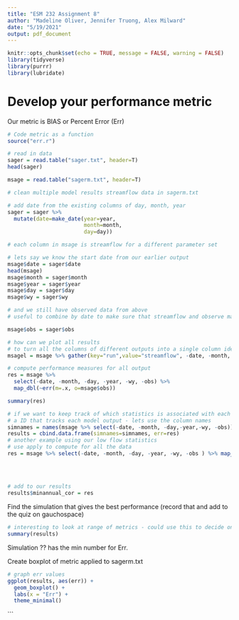 ```yaml
---
title: "ESM 232 Assignment 8"
author: "Madeline Oliver, Jennifer Truong, Alex Milward"
date: "5/19/2021"
output: pdf_document
---
```


```r
knitr::opts_chunk$set(echo = TRUE, message = FALSE, warning = FALSE)
library(tidyverse)
library(purrr)
library(lubridate)
```

# Develop your performance metric

Our metric is BIAS or Percent Error (Err)

```r
# Code metric as a function
source("err.r")

# read in data
sager = read.table("sager.txt", header=T)
head(sager)

msage = read.table("sagerm.txt", header=T)

```

```r
# clean multiple model results streamflow data in sagerm.txt

# add date from the existing columns of day, month, year
sager = sager %>%
  mutate(date=make_date(year=year, 
                        month=month,
                        day=day))

# each column in msage is streamflow for a different parameter set

# lets say we know the start date from our earlier output
msage$date = sager$date
head(msage)
msage$month = sager$month
msage$year = sager$year
msage$day = sager$day
msage$wy = sager$wy

# and we still have observed data from above
# useful to combine by date to make sure that streamflow and observe match

msage$obs = sager$obs

# how can we plot all results
# to turn all the columns of different outputs into a single column identified by "run"
msagel = msage %>% gather(key="run",value="streamflow", -date, -month, -day, -year, -wy, -obs)

# compute performance measures for all output
res = msage %>% 
  select(-date, -month, -day, -year, -wy, -obs) %>% 
  map_dbl(~err(m=.x, o=msage$obs))

summary(res)

```

```r
# if we want to keep track of which statistics is associated with each run, we need a unique identifies
# a ID that tracks each model output - lets use the column names
simnames = names(msage %>% select(-date, -month, -day,-year,-wy, -obs))
results = cbind.data.frame(simnames=simnames, err=res)
# another example using our low flow statistics
# use apply to compute for all the data
res = msage %>% select(-date, -month, -day, -year, -wy, -obs ) %>% map_dbl(~check_minannual( o=msage$obs, 
                                                                                             month=msage$month, 
                                                                                             day=msage$day, 
                                                                                             year=msage$year, wy=msage$wy, 
                                                                                             m=.x))
# add to our results
results$minannual_cor = res
```

Find the simulation that gives the best performance (record that and add to the quiz on gauchospace)
```r
# interesting to look at range of metrics - could use this to decide on acceptable values
summary(results)

```
Simulation ??  has the min number for Err.

Create boxplot of metric applied to sagerm.txt
```r
# graph err values
ggplot(results, aes(err)) +
  geom_boxplot() +
  labs(x = "Err") +
  theme_minimal()

```
```



